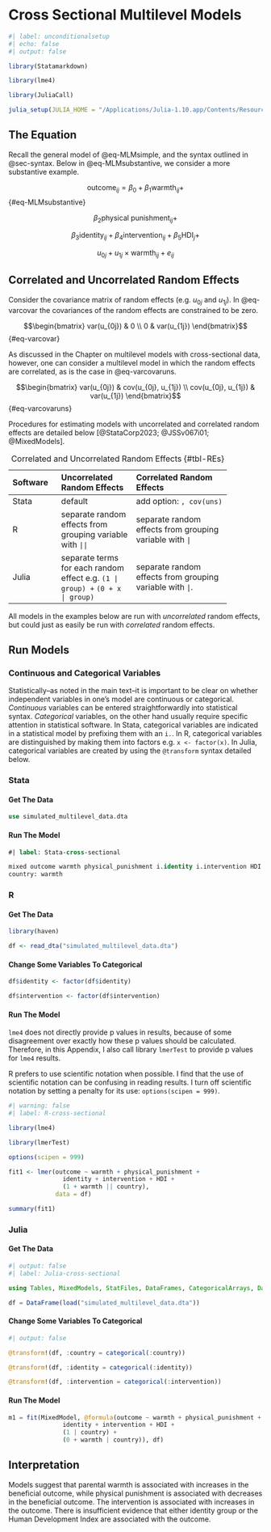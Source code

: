 # Cross Sectional Multilevel Models

```r
#| label: unconditionalsetup
#| echo: false
#| output: false

library(Statamarkdown)

library(lme4) 

library(JuliaCall)

julia_setup(JULIA_HOME = "/Applications/Julia-1.10.app/Contents/Resources/julia/bin")

```

## The Equation

Recall the general model of @eq-MLMsimple, and the syntax outlined in @sec-syntax. Below in @eq-MLMsubstantive, we consider a more substantive example.

$$\text{outcome}_{ij}= \beta_0 + \beta_1 \text{warmth}_{ij} +$$ {#eq-MLMsubstantive}

$$\beta_2 \text{physical punishment}_{ij} +$$

$$\beta_3 \text{identity}_{ij} + \beta_4 \text{intervention}_{ij} + \beta_5 \text{HDI}_{j} +$$

$$u_{0j} + u_{1j} \times \text{warmth}_{ij} + e_{ij}$$ 

## Correlated and Uncorrelated Random Effects

Consider the covariance matrix of random effects (e.g. $u_{0j}$ and $u_{1j}$). In @eq-varcovar the covariances of the random effects are constrained to be zero.

$$\begin{bmatrix}
var(u_{0j}) & 0 \\
0 & var(u_{1j}) 
\end{bmatrix}$$ {#eq-varcovar}

As discussed in the Chapter on multilevel models with cross-sectional data, however, one can consider a multilevel model in which the random effects are correlated, as is the case in @eq-varcovaruns.

$$\begin{bmatrix}
var(u_{0j}) & cov(u_{0j}, u_{1j}) \\
cov(u_{0j}, u_{1j}) & var(u_{1j}) 
\end{bmatrix}$$ {#eq-varcovaruns}

Procedures for estimating models with uncorrelated and correlated random effects are detailed below [@StataCorp2023; @JSSv067i01; @MixedModels].

-------------------------------------------------------------
Software    Uncorrelated          Correlated
            Random                Random
            Effects               Effects
----------- --------------------- ---------------------------
Stata       default               add option: `, cov(uns)`

R           separate random       separate random 
            effects from          effects from
            grouping variable     grouping variable
            with `||`             with `|`

Julia       separate terms        separate random 
            for each random       effects from
            effect e.g.           grouping variable
            `(1 | group) +`       with `|`.
            `(0 + x | group)`
-------------------------------------------------------------

: Correlated and Uncorrelated Random Effects {#tbl-REs}

All models in the examples below are run with *uncorrelated* random effects, but could just as easily be run with *correlated* random effects. 

## Run Models

::: {.callout-warning}
### Continuous and Categorical Variables

Statistically--as noted in the main text--it is important to be clear on whether independent variables in one's model are continuous or categorical. *Continuous* variables can be entered straightforwardly into statistical syntax. *Categorical* variables, on the other hand usually require specific attention in statistical software. In Stata, categorical variables are indicated in a statistical model by prefixing them with an `i.`. In R, categorical variables are distinguished by making them into factors e.g. `x <- factor(x)`. In Julia, categorical variables are created by using the `@transform` syntax detailed below.
:::

::: {.panel-tabset group="language"}

### Stata

#### Get The Data 

```stata

use simulated_multilevel_data.dta

```

#### Run The Model

```stata
#| label: Stata-cross-sectional

mixed outcome warmth physical_punishment i.identity i.intervention HDI || /// 
country: warmth

```

### R

#### Get The Data

```r

library(haven)

df <- read_dta("simulated_multilevel_data.dta")

```

#### Change Some Variables To Categorical

```r

df$identity <- factor(df$identity)

df$intervention <- factor(df$intervention)

```


#### Run The Model

::: {.callout-caution collapse="false"}
`lme4` does not directly provide p values in results, because of some disagreement over exactly how these p values should be calculated. Therefore, in this Appendix, I also call library `lmerTest` to provide p values for `lme4` results.
:::

::: {.callout-tip}
R prefers to use scientific notation when possible. I find that the use of scientific notation can be confusing in reading results. I turn off scientific notation by setting a penalty for its use:  `options(scipen = 999)`.  
:::

```r
#| warning: false
#| label: R-cross-sectional

library(lme4) 

library(lmerTest)

options(scipen = 999) 

fit1 <- lmer(outcome ~ warmth + physical_punishment + 
               identity + intervention + HDI +
               (1 + warmth || country),
             data = df)

summary(fit1)

```

### Julia

#### Get The Data

```julia
#| output: false
#| label: Julia-cross-sectional

using Tables, MixedModels, StatFiles, DataFrames, CategoricalArrays, DataFramesMeta

df = DataFrame(load("simulated_multilevel_data.dta"))

```

#### Change Some Variables To Categorical

```julia
#| output: false

@transform!(df, :country = categorical(:country))

@transform!(df, :identity = categorical(:identity))

@transform!(df, :intervention = categorical(:intervention))

```

#### Run The Model

```julia

m1 = fit(MixedModel, @formula(outcome ~ warmth + physical_punishment + 
               identity + intervention + HDI +
               (1 | country) +
               (0 + warmth | country)), df)

```


:::

## Interpretation

Models suggest that parental warmth is associated with increases in the beneficial outcome, while physical punishment is associated with decreases in the beneficial outcome. The intervention is associated with increases in the outcome. There is insufficient evidence that either identity group or the Human Development Index are associated with the outcome.



